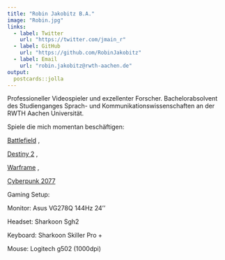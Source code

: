 ```yaml
---
title: "Robin Jakobitz B.A."
image: "Robin.jpg"
links:
  - label: Twitter
    url: "https://twitter.com/jmain_r"
  - label: GitHub
    url: "https://github.com/RobinJakobitz"
  - label: Email
    url: "robin.jakobitz@rwth-aachen.de"
output:
  postcards::jolla
---
```

 
Professioneller Videospieler und exzellenter Forscher. Bachelorabsolvent des Studienganges Sprach- und Kommunikationswissenschaften an der RWTH Aachen Universität.

Spiele die mich momentan beschäftigen: \n

[Battlefield](https://www.ea.com/de-de/games/battlefield) , \n

[Destiny 2](https://www.bungie.net/7/en/Destiny/NewLight) , \n 

[Warframe](https://n8k6e2y6.ssl.hwcdn.net/login) , \n

[Cyberpunk 2077](https://www.cyberpunk.net/de/de/)

Gaming Setup: \n

Monitor:    Asus VG278Q 144Hz 24'' \n

Headset:    Sharkoon Sgh2 \n

Keyboard:   Sharkoon Skiller Pro + \n

Mouse: Logitech g502 (1000dpi)

